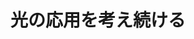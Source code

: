 ﻿---
title: "光の応用を考え続ける"
category: "情報理工学院"
vol: 2
interviewee: "辻内・本田 "
url: ""
tags: []
pdf: "2-3.pdf"
career: ""
preface: "------------"
---
